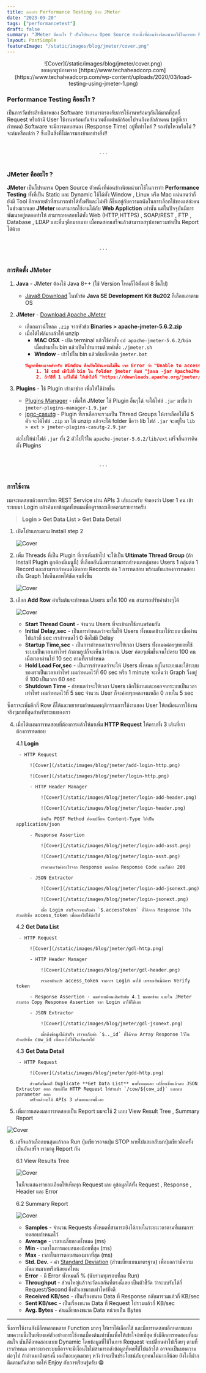 ```yaml
---
title: ลองทำ Performance Testing ด้วย JMeter 
date: "2023-09-20"
tags: ["performancetest"]
draft: false
summary: "JMeter คืออะไร ? เป็นโปรแกรม Open Source ตัวหนึ่งที่ค่อนข้างนิยมนำมาใช้ในการทำ Performance Testing ทั้งที่เป็น Static และ Dynamic ใช้ได้ทั้ง Window , Linux หรือ Mac แน่นอนว่าก็ยังมี Tool อีกหลายตัวที่สามารถทำได้ทั้งฟรีและไม่ฟรี"
layout: PostSimple
featureImage: "/static/images/blog/jmeter/cover.png"
---
```


<center>![Cover](/static/images/blog/jmeter/cover.png)</center>
<center className="text-xs">
  ขอบคุณรูปภาพจาก
  [https://www.techaheadcorp.com](https://www.techaheadcorp.com/wp-content/uploads/2020/03/load-testing-using-jmeter-1.png)
</center>


### Performance Testing คืออะไร ?

เป็นการวัดประสิทธิภาพของ Software ว่าสามารถรองรับการใช้งานพร้อมๆกันได้มากที่สุดกี่ Request หรือถ้ามี User ใช้งานพร้อมกันจำนวนตั้งแต่หลักร้อยไปจนถึงหลักล้านคน (อยู่ที่เรากำหนด)
Software จะมีการตอบสนอง (Response Time) อยู่ที่เท่าไหร่ ? รองรับไหวหรือไม่ ? จะล่มหรือเปล่า ? ซึ่งเป็นสิ่งที่ไม่ควรมองข้ามอย่างยิ่ง!!

<br/>
<center>. . .</center>
<br/>

### JMeter คืออะไร ?

**JMeter** เป็นโปรแกรม Open Source ตัวหนึ่งที่ค่อนข้างนิยมนำมาใช้ในการทำ **Performance Testing** ทั้งที่เป็น Static และ Dynamic 
ใช้ได้ทั้ง Window , Linux หรือ Mac แน่นอนว่าก็ยังมี Tool อีกหลายตัวที่สามารถทำได้ทั้งฟรีและไม่ฟรี
ก็ขึ้นอยู่กับความถนัดในการเลือกใช้ของแต่ล่ะคน ในช่วงแรกเลย **JMeter** เองสามารถใช้งานได้กับ **Web Appliction** เท่านั้น แต่ในปัจจุบันมีการพัฒนาอยู่ตลอดทำให้
สามารถทดสอบได้ทั้ง Web (HTTP,HTTPS) , SOAP/REST , FTP , Database , LDAP และอื่นๆอีกมากมาย เมื่อทดสอบเสร็จแล้วสามารถสรุปภาพรวมทำเป็น Report ได้ด้วย

<br/>
<center>. . .</center>
<br/>

### การติดตั้ง JMeter

1. **Java** - JMeter ต้องใช้ Java 8++ (ใช้ Version ไหนก็ได้ตั้งแต่ 8 ขึ้นไป) 
    - [Java8 Download](https://www.oracle.com/java/technologies/javase/javase8-archive-downloads.html) 
    ในหัวข้อ **Java SE Development Kit 8u202** ก็เลือกเอาตาม OS

2. **JMeter** - [Download Apache JMeter](https://jmeter.apache.org/download_jmeter.cgi) 
    - เลือกดาวน์โหลด `.zip` จากหัวข้อ **Binaries > apache-jmeter-5.6.2.zip**
    - เมื่อได้ไฟล์มาแล้วให้ unzip 
        - **MAC OSX** - เปิด terminal แล้วใช้คำสั่ง `cd apache-jmeter-5.6.2/bin` เมื่อเข้ามาใน bin แล้วเปิดโปรแกรมด้วยคำสั่ง `./jmeter.sh`
        - **Window** - เข้าไปใน bin แล้วดับเบิ้ลคลิก `jmeter.bat`
        ```json
        ปัญหาที่ชอบเจอสำหรับ Window คือเปิดโปรแกรมไม่ขึ้น เจอ Error ว่า "Unable to access jarfile ApacheJMeter.jar" ให้ลองแก้ไขดังนี้
            1. ใช้ cmd เข้าไปที่ bin ใน folder jmeter พิมพ์ "java -jar ApacheJMeter.jar"
            2. ถ้าวิธีที่ 1 แก้ไม่ได้ ให้เข้าไปที่ "https://downloads.apache.org/jmeter/binaries/" แล้วโหลด "apache-jmeter-5.5.zip" มาใช้แทน
        ```
3. **Plugins** - ใช้ Plugin เข้ามาช่วย เพื่อให้ใช้ง่ายขึ้น
    - [Plugins Manager](https://jmeter-plugins.org/install/Install/)  - เพื่อให้ JMeter ใช้ Plugin อื่นๆได้ จะได้ไฟล์ `.jar` มาชื่อว่า `jmeter-plugins-manager-1.9.jar`
    - [jpgc-casutg](https://jmeter-plugins.org/?search=jpgc-casutg) - Plugin ที่เราเลือกจะรวมเป็น Thread Groups ให้เราเลือกใช้ได้ 5 ตัว จะได้ไฟล์ `.zip` มา
    ให้ unzip แล้วจะได้ folder ชือว่า lib ไฟล์ `.jar` จะอยู่ใน `lib > ext > jmeter-plugins-casutg-2.9.jar`
    
    ต่อไปให้นำไฟล์ `.jar` ทั้ง 2 ตัวไปไว้ใน `apache-jmeter-5.6.2/lib/ext` เสร็จสิ้นการติดตั้ง Plugins

<br/>
<center>. . .</center>
<br/>

### การใช้งาน

ผมจะทดสอบด้วยการเรียก REST Service ผ่าน APIs 3 เส้นนะครับ
จำลองว่า User 1 คน เข้าระบบมา Login แล้วค้นหาข้อมูลทั้งหมดเพื่อดูรายละเอียดตามรายการครับ

> **Login > Get Data List > Get Data Detail**

1. เปิดโปรแกรมตาม Install step 2

    ![Cover](/static/images/blog/jmeter/start.png)

2. เพิ่ม Threads ที่เป็น Plugin ที่เราเพิ่มเข้าไป จะใช้เป็น **Ultimate Thread Group** (ถ้า Install Plugin ถูกต้องมีเมนูนี้) 
ที่เลือกอันนี้เพราะสามารถกำหนดกลุ่มของ Users 1 กลุ่มต่อ 1 Record และสามารถกำหนดได้หลาย Records ต่อ 1 การทดสอบ 
พร้อมกับแสดงการทดสอบเป็น Graph ให้เห็นภาพได้ชัดเจนยิ่งขึ้น

    ![Cover](/static/images/blog/jmeter/add.png)

3. เลือก **Add Row** ค่าเริ่มต้นจะกำหนด Users มาให้ 100 คน สามารถปรับค่าต่างๆได้ 

    ![Cover](/static/images/blog/jmeter/add-row.png)
    - **Start Thread Count** - จำนวน Users ที่จะเข้ามาใช้งานพร้อมกัน
    - **Initial Delay,sec** - เป็นการกำหนดว่าจะเริ่มให้ Users ทั้งหมดเข้ามาใช้ระบบ เมื่อผ่านไปแล้วกี่ sec เรากำหนดไว้ 0 คือไม่มี Delay
    - **Startup Time,sec** - เป็นการกำหนดว่าเราจะให้เวลา Users ทั้งหมดค่อยๆทยอยใช้ระบบเป็นเวลาเท่าไหร่ 
    ถ้าตามรูปก็จะเห็นว่าจำนวน User ค่อยๆเพิ่มขึ้นจนไปครบ 100 คนเมื่อเวลาผ่านไป 10 sec ตามที่เรากำหนด
    - **Hold Load For,sec** - เป็นการกำหนดว่าจะให้ Users ทั้งหมด อยู่ในระบบและใช้ระบบของเราเป็นเวลาเท่าไหร่ ผมกำหนดไว้ที่ 60 sec หรือ 1 minute 
    จะเห็นว่า Graph วิ่งอยู่ที่ 100 เป็นเวลา 60 sec
    - **Shutdown Time** - กำหนดว่าจะให้เวลา Users เลิกใช้งานและออกจากระบบเป็นเวลาเท่าไหร่ ผมกำหนดไว้ที่ 5 sec จำนวน User ก็จะค่อยๆลดลงจนเหลือ 0 ภายใน 5 sec

ซึ่งเราจะเพิ่มอีกกี่ Row ก็ได้และพยายามกำหนดพฤติกรรมการใช้งานของ User ให้เหมือนการใช้งานจริงๆมากที่สุดสำหรับระบบของเรา

4. เมื่อได้แผนการทดสอบที่ต้องการแล้วให้มาเพิ่ม **HTTP Request** ให้ครบทั้ง 3 เส้นที่เราต้องการทดสอบ

    4.1 **Login** 

        - HTTP Request

            ![Cover](/static/images/blog/jmeter/add-login-http.png)

            ![Cover](/static/images/blog/jmeter/login-http.png)

            - HTTP Header Manager 

                ![Cover](/static/images/blog/jmeter/login-add-header.png)

                ![Cover](/static/images/blog/jmeter/login-header.png)

                ถ้าเป็น POST Method ต้องเปลี่ยน Content-Type ให้เป็น application/json

            - Response Assertion

                ![Cover](/static/images/blog/jmeter/login-add-asst.png)

                ![Cover](/static/images/blog/jmeter/login-asst.png)

                เราคาดหวังค่าอะไรจาก Response ผมเลือก Response Code และใส่ค่า 200

            - JSON Extractor

                ![Cover](/static/images/blog/jmeter/login-add-jsonext.png)

                ![Cover](/static/images/blog/jmeter/login-jsonext.png)

                เมื่อ Login สำเร็จเราจะเก็บค่า `$.accessToken` ที่ได้จาก Response ไว้ในตัวแปรชื่อ access_token เพื่อเอาไปใช้ต่อไป

    4.2 **Get Data List**

        - HTTP Request

            ![Cover](/static/images/blog/jmeter/gdl-http.png)

            - HTTP Header Manager 

                ![Cover](/static/images/blog/jmeter/gdl-header.png)

                เราเอาตัวแปร access_token จากการ Login มาใช้ เพราะเส้นนี้มีการ Verify token

            - Response Assertion - ผมทำเหมือนเดิมกับข้อ 4.1 ผมขอข้าม และใน JMeter สามารถ Copy Response Assertion จาก Login มาใช้ได้เลย

            - JSON Extractor

                ![Cover](/static/images/blog/jmeter/gdl-jsonext.png)

                เมื่อดึงข้อมูลได้สำเร็จ เราจะเก็บค่า `$.._id` ที่ได้จาก Array Response ไว้ในตัวแปรชื่อ cow_id เพื่อเอาไปใช้ในเส้นต่อไป
            
    4.3 **Get Data Detail**

        - HTTP Request

            ![Cover](/static/images/blog/jmeter/gdd-http.png)

            ส่วนอันนี้ผมก็ Duplicate **Get Data List** มาทั้งหมดเลย เปลี่ยนชื่อแล้วลบ JSON Extractor ออก กับแก้ไข HTTP Request ใส่ตัวแปร `/cow/${cow_id}` และลบ parameter ออก
            เสร็จแล้วจะได้ APIs 3 เส้นตามภาพนี้เลย

5. เพิ่มการแสดงผลการทดสอบเป็น Report ผมจะใช้ 2 แบบ View Result Tree , Summary Report 

![Cover](/static/images/blog/jmeter/add-report.png)

6. เสร็จแล้วเลือกบนสุดแล้วกด Run ปุ่มเขียวรอจนปุ่ม STOP หายไปและกลับมาปุ่มเขียวอีกครั้งเป็นอันเสร็จ เรามาดู Report กัน

    6.1 View Results Tree 

    ![Cover](/static/images/blog/jmeter/vrt.png)

    ในนี้จะแสดงรายละเอียดให้เห็นทุก Request เลย ดูข้อมูลได้ทั้ง  Request , Response , Header และ Error 

    6.2 Summary Report 

    ![Cover](/static/images/blog/jmeter/s.png)

    - **Samples** - จำนวน Requests ทั้งหมดที่สามารถยิงได้ภายในระยะเวลาตามที่แผนการทดสอบกำหนดไว้
    - **Average** - เวลาเฉลี่ยของทั้งหมด (ms)
    - **Min** - เวลาในการตอบสนองน้อยที่สุด (ms)
    - **Max** - เวลาในการตอบสนองมากที่สุด (ms)
    - **Std. Dev.** - ค่า [Standard Deviation](https://greedisgoods.com/%E0%B8%84%E0%B9%88%E0%B8%B2-sd-%E0%B8%84%E0%B8%B7%E0%B8%AD-%E0%B8%84%E0%B9%88%E0%B8%B2%E0%B9%80%E0%B8%9A%E0%B8%B5%E0%B9%88%E0%B8%A2%E0%B8%87%E0%B9%80%E0%B8%9A%E0%B8%99%E0%B8%A1%E0%B8%B2%E0%B8%95/) 
    (ส่วนเบี่ยงเบนมาตรฐาน) เพื่อบอกว่ามีความผันผวนมากหรือน้อยแค่ไหน
    - **Error** - มี Error ทั้งหมดกี่ % (นับรวมทุกรอบที่กด Run)
    - **Throughput** - ส่วนใหญ่แล้วจะวัดผลกันที่ตรงนี้เลย เป็นตัวชี้วัด ว่าระบบรับได้กี่ Request/Second ยิ่งตัวเลขมากเท่าไหร่ยิ่งดี
    - **Received KB/sec** - เป็นเรื่องขนาด Data ที่ Response กลับมารวมแล้วกี่ KB/sec
    - **Sent KB/sec** - เป็นเรื่องขนาด Data ที่ Request ไปรวมแล้วกี่ KB/sec
    - **Avg. Bytes** - ค่าเฉลี่ยของขนาด Data หน่วยเป็น Bytes

---

ซึ่งการใช้งานยังมีอีกหลากหลาย Function มากๆ ให้เราได้เลือกใช้ และมีการทดสอบอีกหลายแบบ บทความนี้เป็นเพียงแค่ตัวอย่างการใช้งานเบื้องต้นเท่านั้นเพื่อให้เข้าใจง่ายที่สุด 
ยังมีอีกการทดสอบที่ผมสนใจ นั่นก็คือทดสอบแบบ Dynamic โดยข้อมูลที่ใช้ในการ Request จะเปลี่ยนค่าไปเรื่อยๆ ตามที่เรากำหนด เพราะบางระบบก็อาจจะมีเงื่อนไขไม่สามารถส่งข้อมูลที่เคยใช่้ไปแล้วได้
อาจจะเป็นบทความต่อๆไป ถ้าอ่านมาถึงตรงนี้ ผมก็ขอบคุณมากๆ หวังว่าจะเป็นประโยชน์กับทุกคนไม่มากก็น้อย ยังไงก็ฝากติดตามกันด้วย ขอให้ Enjoy กับการเรียนรู้ครับ 😁
